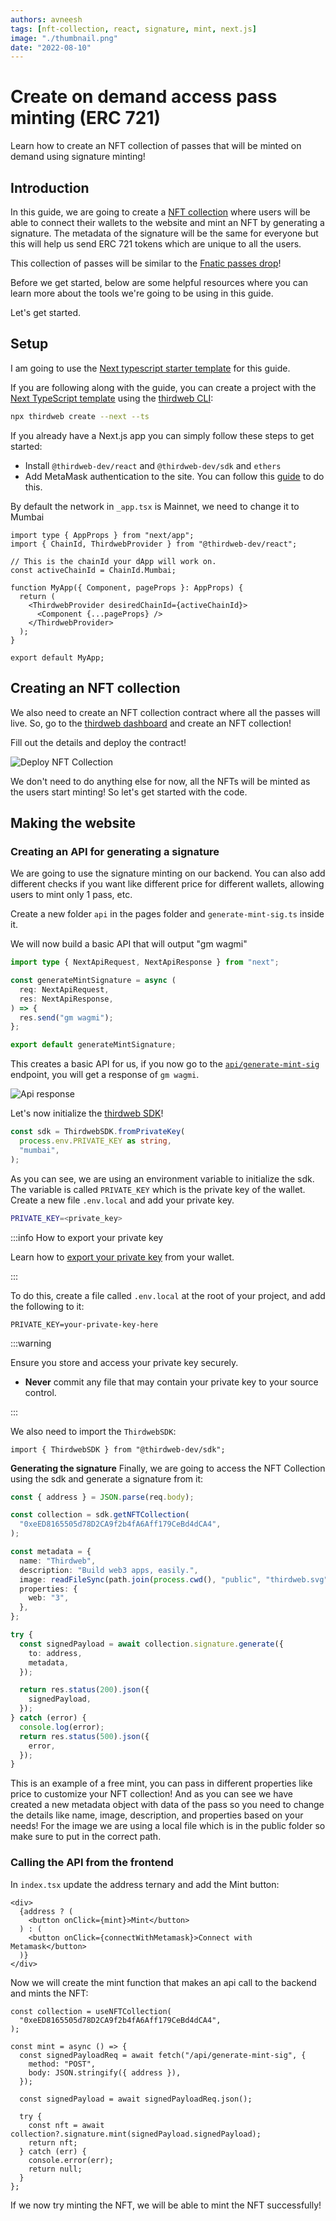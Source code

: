 ```yaml
---
authors: avneesh
tags: [nft-collection, react, signature, mint, next.js]
image: "./thumbnail.png"
date: "2022-08-10"
---
```



# Create on demand access pass minting (ERC 721)

Learn how to create an NFT collection of passes that will be minted on demand using signature minting!

<!-- truncate -->

## Introduction

In this guide, we are going to create a [NFT collection](/pre-built-contracts/nft-collection) where users
will be able to connect their wallets to the website and mint an NFT by generating a signature. The metadata of the signature will be the same for everyone but this will help us send ERC 721 tokens which are unique to all the users.

This collection of passes will be similar to the [Fnatic passes drop](https://opensea.io/collection/fnatic-citizen)!

Before we get started, below are some helpful resources where you can learn more about the tools we're going to be using in this guide.

<div className="row" style={{marginBottom:24}}>
<div className="col col--6" style={{ marginTop: 8 }}>
  <QuickstartCard
    name="View Project Source Code"
    link="https://github.com/thirdweb-dev/examples/tree/main/typescript/on-demand-pass"
    image="/assets/icons/general.png"
    openInNewTab
  />
</div>

<div className="col col--6" style={{ marginTop: 8 }}>
  <QuickstartCard
    name="NFT Collection Contract"
    link="/pre-built-contracts/nft-collection"
    image="/assets/icons/nft.png"
    openInNewTab
  />
</div>
</div>

Let's get started.

## Setup

I am going to use the [Next typescript starter template](https://github.com/thirdweb-example/next-typescript-starter) for this guide.

If you are following along with the guide, you can create a project with the
[Next TypeScript template](https://github.com/thirdweb-example/next-typescript-starter) using the [thirdweb CLI](/thirdweb-cli):

```bash
npx thirdweb create --next --ts
```

If you already have a Next.js app you can simply follow these steps to get started:

- Install `@thirdweb-dev/react` and `@thirdweb-dev/sdk` and `ethers`
- Add MetaMask authentication to the site. You can follow this [guide](/guides/add-connectwallet-to-your-website) to do this.

By default the network in `_app.tsx` is Mainnet, we need to change it to Mumbai

```tsx title="_app.tsx"
import type { AppProps } from "next/app";
import { ChainId, ThirdwebProvider } from "@thirdweb-dev/react";

// This is the chainId your dApp will work on.
const activeChainId = ChainId.Mumbai;

function MyApp({ Component, pageProps }: AppProps) {
  return (
    <ThirdwebProvider desiredChainId={activeChainId}>
      <Component {...pageProps} />
    </ThirdwebProvider>
  );
}

export default MyApp;
```

## Creating an NFT collection

We also need to create an NFT collection contract where all the passes will live.
So, go to the [thirdweb dashboard](https://thirdweb.com/dashboard) and create an NFT collection!

Fill out the details and deploy the contract!

![Deploy NFT Collection](./deploy-nft-collection.png)

We don't need to do anything else for now, all the NFTs will be minted as the users start minting! So let's get started with the code.

## Making the website

### Creating an API for generating a signature

We are going to use the signature minting on our backend. You can also add different checks if you want like different price for different wallets, allowing users to mint only 1 pass, etc.

Create a new folder `api` in the pages folder and `generate-mint-sig.ts` inside it.

We will now build a basic API that will output "gm wagmi"

```ts title="api/generate-mint-sig.ts"
import type { NextApiRequest, NextApiResponse } from "next";

const generateMintSignature = async (
  req: NextApiRequest,
  res: NextApiResponse,
) => {
  res.send("gm wagmi");
};

export default generateMintSignature;
```

This creates a basic API for us, if you now go to the [`api/generate-mint-sig`](http://localhost:3000/api/generate-mint-sig)
endpoint, you will get a response of `gm wagmi`.

![Api response](./api-response.png)

Let's now initialize the [thirdweb SDK](/building-web3-apps/setting-up-the-sdk)!

```ts title="api/generate-mint-sig.ts"
const sdk = ThirdwebSDK.fromPrivateKey(
  process.env.PRIVATE_KEY as string,
  "mumbai",
);
```

As you can see, we are using an environment variable to initialize the sdk.
The variable is called `PRIVATE_KEY` which is the private key of the wallet.
Create a new file `.env.local` and add your private key.

```bash title=".env.local"
PRIVATE_KEY=<private_key>
```

:::info How to export your private key

Learn how to [export your private key](/guides/create-a-metamask-wallet#export-your-private-key) from your wallet.

:::

To do this, create a file called `.env.local` at the root of your project, and add the following to it:

```
PRIVATE_KEY=your-private-key-here
```

:::warning

Ensure you store and access your private key securely.

- **Never** commit any file that may contain your private key to your source control.

:::

We also need to import the `ThirdwebSDK`:

```tsx
import { ThirdwebSDK } from "@thirdweb-dev/sdk";
```

**Generating the signature**
Finally, we are going to access the NFT Collection using the sdk and generate a signature from it:

```ts title="api/generate-mint-sig.ts"
const { address } = JSON.parse(req.body);

const collection = sdk.getNFTCollection(
  "0xeED8165505d78D2CA9f2b4fA6Aff179CeBd4dCA4",
);

const metadata = {
  name: "Thirdweb",
  description: "Build web3 apps, easily.",
  image: readFileSync(path.join(process.cwd(), "public", "thirdweb.svg")),
  properties: {
    web: "3",
  },
};

try {
  const signedPayload = await collection.signature.generate({
    to: address,
    metadata,
  });

  return res.status(200).json({
    signedPayload,
  });
} catch (error) {
  console.log(error);
  return res.status(500).json({
    error,
  });
}
```

This is an example of a free mint, you can pass in different properties like price to customize your NFT collection! And as you can see we have created a new metadata object with data of the pass so you need to change the details like name, image, description, and properties based on your needs! For the image we are using a local file which is in the public folder so make sure to put in the correct path.

### Calling the API from the frontend

In `index.tsx` update the address ternary and add the Mint button:

```tsx title="index.tsx"
<div>
  {address ? (
    <button onClick={mint}>Mint</button>
  ) : (
    <button onClick={connectWithMetamask}>Connect with Metamask</button>
  )}
</div>
```

Now we will create the mint function that makes an api call to the backend and mints the NFT:

```tsx title="index.tsx"
const collection = useNFTCollection(
  "0xeED8165505d78D2CA9f2b4fA6Aff179CeBd4dCA4",
);

const mint = async () => {
  const signedPayloadReq = await fetch("/api/generate-mint-sig", {
    method: "POST",
    body: JSON.stringify({ address }),
  });

  const signedPayload = await signedPayloadReq.json();

  try {
    const nft = await collection?.signature.mint(signedPayload.signedPayload);
    return nft;
  } catch (err) {
    console.error(err);
    return null;
  }
};
```

If we now try minting the NFT, we will be able to mint the NFT successfully!
